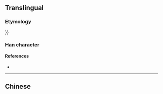 {{also|橈}}
{{character info/new}}
==Translingual==

===Etymology===
{{Han simp|橈|f=堯|t=尧}}}}

===Han character===
{{Han char|rn=75|rad=木|as=06|sn=10|four=|canj=DJPU,XDJPU|ids=⿰木尧}}

====References====
* {{Han ref|kx=0526.211|hdz=21197.070|uh=6861|ud=26721}}

----

==Chinese==
{{zh-see|橈}}